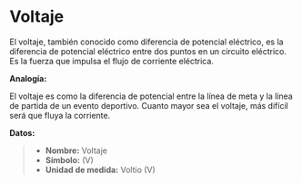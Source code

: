 # Voltaje

El voltaje, también conocido como diferencia de potencial eléctrico, es la diferencia de potencial eléctrico entre dos puntos en un circuito eléctrico. Es la fuerza que impulsa el flujo de corriente eléctrica.

**Analogía:**

El voltaje es como la diferencia de potencial entre la línea de meta y la línea de partida de un evento deportivo. Cuanto mayor sea el voltaje, más difícil será que fluya la corriente.

**Datos:**

> - **Nombre:** Voltaje
> - **Símbolo:** (V)
> - **Unidad de medida:** Voltio (V)
